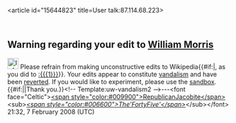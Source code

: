 <article id="15644823" title=User talk:87.114.68.223>
	<talkpage id="15644823" title="User talk:87.114.68.223">
== Warning regarding your edit to [[William Morris]] ==

[[Image:Information.svg|25px]] Please refrain from making unconstructive edits to Wikipedia{{#if:|, as you did to [[:{{{1}}}]]}}. Your edits appear to constitute [[Wikipedia:Vandalism|vandalism]] and have been [[Help:Reverting|reverted]]. If you would like to experiment, please use the [[Wikipedia:Sandbox|sandbox]]. {{#if:|{{{2}}}|Thank you.}}&lt;!-- Template:uw-vandalism2 --&gt;---&lt;font face=&quot;Celtic&quot;&gt;[[User:RepublicanJacobite|&lt;span style=&quot;color:#009900&quot;&gt;RepublicanJacobite&lt;/span&gt;]]&lt;sub&gt;''[[User talk:RepublicanJacobite|&lt;span style=&quot;color:#006600&quot;&gt;The'FortyFive'&lt;/span&gt;]]''&lt;/sub&gt;&lt;/font&gt; 21:32, 7 February 2008 (UTC)
	</talkpage>
</article>